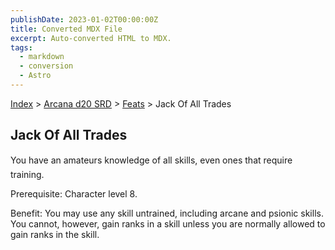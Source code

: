 ```yaml
---
publishDate: 2023-01-02T00:00:00Z
title: Converted MDX File
excerpt: Auto-converted HTML to MDX.
tags:
  - markdown
  - conversion
  - Astro
---
```


[Index](-index) > [Arcana d20 SRD](arcana-d20-srd-index) > [Feats](arcana-d20-srd-feats-index) > Jack Of All Trades

## Jack Of All Trades

You have an amateurs knowledge of all skills, even ones that require training.

Prerequisite: Character level 8.

Benefit: You may use any skill untrained, including arcane and psionic skills. You cannot, however, gain ranks in a skill unless you are normally allowed to gain ranks in the skill.
